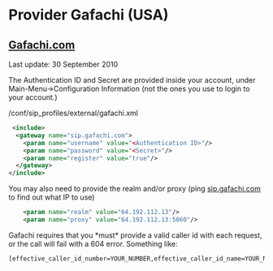 
# Provider Gafachi (USA) 

 

## [Gafachi.com](http://Gafachi.com)

Last update: 30 September 2010

  
The Authentication ID and Secret are provided inside your account, under Main-Menu->Configuration Information (not the ones you use to login to your account.)

/conf/sip\_profiles/external/gafachi.xml

```xml
 <include>
  <gateway name="sip.gafachi.com">
    <param name="username" value="<Authentication ID>"/>
    <param name="password" value="<Secret>"/>
    <param name="register" value="true"/>
  </gateway>
</include>
```

You may also need to provide the realm and/or proxy (ping [sip.gafachi.com](http://sip.gafachi.com) to find out what IP to use)

```xml
    <param name="realm" value="64.192.112.13"/>
    <param name="proxy" value="64.192.112.13:5060"/> 
```

Gafachi requires that you \*must\* provide a valid caller id with each request, or the call will fail with a 604 error. Something like:

```xml
[effective_caller_id_number=YOUR_NUMBER,effective_caller_id_name=YOUR_NAME]/sofia/gateway/sip.gafachi.com 
```


